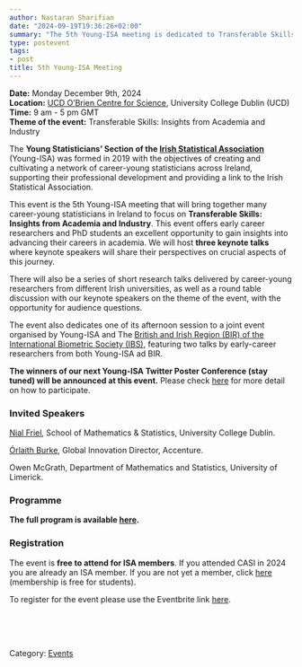 ```yaml
---
author: Nastaran Sharifian
date: "2024-09-19T19:36:26+02:00"
summary: "The 5th Young-ISA meeting is dedicated to Transferable Skills: Insights from Academia and Industry."
type: postevent
tags:
- post
title: 5th Young-ISA Meeting
---
```


**Date:** Monday December 9th, 2024 <br>
**Location:** [UCD O'Brien Centre for Science](https://maps.app.goo.gl/5tHkKHTLYWoRCDEx6), University College Dublin (UCD) <br>
**Time:** 9 am - 5 pm GMT <br>
**Theme of the event:** Transferable Skills: Insights from Academia and Industry <br>

The **Young Statisticians' Section of the <a href="https://istat.ie/" target="_blank">Irish Statistical Association**</a> (Young-ISA) was formed in 2019 with the objectives of creating and cultivating a network of career-young statisticians across Ireland, supporting their professional development and providing a link to the Irish Statistical Association.</p>

This event is the 5th Young-ISA meeting that will bring together many career-young statisticians in Ireland to focus on **Transferable Skills: Insights from Academia and Industry**. This event offers early career researchers and PhD students an excellent opportunity to gain insights into advancing their careers in academia. We will host **three keynote talks** where keynote speakers will share their perspectives on crucial aspects of this journey.

There will also be a series of short research talks delivered by career-young researchers from different Irish universities, as well as a round table discussion with our keynote speakers on the theme of the event, with the opportunity for audience questions.

The event also dedicates one of its afternoon session to a joint event organised by Young-ISA and The [British  and Irish Region (BIR) of the International Biometric Society (IBS)](https://bir.biometricsociety.org/home), featuring two talks by early-career researchers from both Young-ISA ad BIR.  

**The winners of our next Young-ISA Twitter Poster Conference (stay tuned) will be announced at this event.** Please check [here](https://docs.google.com/forms/d/e/1FAIpQLSef3Lh_q-JzQReItGDUazGadZ1vJBEYPn8Z9zbTlmLo0RPE-A/viewform) for more detail on how to participate. 

### Invited Speakers

[Nial Friel](https://people.ucd.ie/nial.friel), School of Mathematics & Statistics, University College Dublin. <br>

[Órlaith Burke](https://www.linkedin.com/in/orlaith-burke/), Global Innovation Director, Accenture. <br>

Owen McGrath, Department of Mathematics and Statistics, University of Limerick. <br>

### Programme

**The full program is available [here](/events/posts/5th_Young_ISA_Meeting_Programme.pdf).**


### Registration
The event is **free to attend for ISA members**. If you attended CASI in 2024 you are already an ISA member. If you are not yet a member, click [here](https://istat.ie/n2020/join-isa/) (membership is free for students).

To register for the event please use the Eventbrite link [here](https://www.eventbrite.ie/e/5th-young-isa-meeting-tickets-1077334098289?utm-campaign=social&utm-content=attendeeshare&utm-medium=discovery&utm-term=listing&utm-source=cp&aff=ebdsshcopyurl).



<br>
<br>
<br>

Category: [<u>Events</u>](/events/)